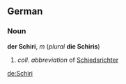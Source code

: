 ==German==
===Noun===
'''der Schiri''', ''m'' (''plural'' '''die Schiris''')

# ''coll. abbreviation'' of [[Schiedsrichter]]

[[de:Schiri]]